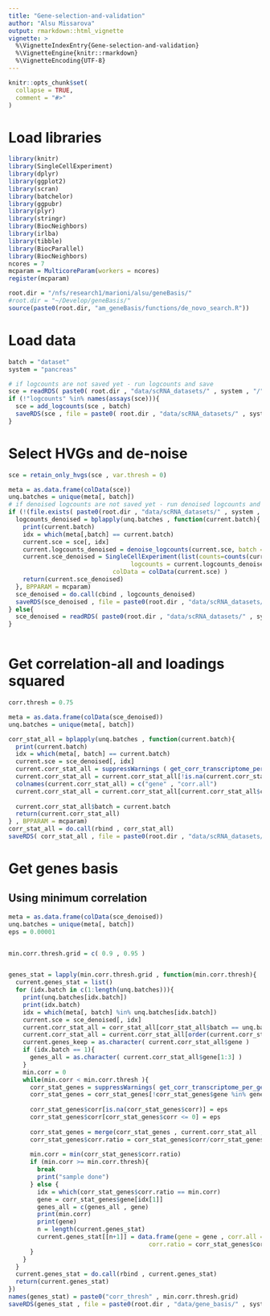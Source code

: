 ```yaml
---
title: "Gene-selection-and-validation"
author: "Alsu Missarova"
output: rmarkdown::html_vignette
vignette: >
  %\VignetteIndexEntry{Gene-selection-and-validation}
  %\VignetteEngine{knitr::rmarkdown}
  %\VignetteEncoding{UTF-8}
---
```


```r
knitr::opts_chunk$set(
  collapse = TRUE,
  comment = "#>"
)
```

# Load libraries

```r

library(knitr)
library(SingleCellExperiment)
library(dplyr)
library(ggplot2)
library(scran)
library(batchelor)
library(ggpubr)
library(plyr)
library(stringr)
library(BiocNeighbors)
library(irlba)
library(tibble)
library(BiocParallel)
library(BiocNeighbors)
ncores = 7
mcparam = MulticoreParam(workers = ncores)
register(mcparam)

root.dir = "/nfs/research1/marioni/alsu/geneBasis/"
#root.dir = "~/Develop/geneBasis/"
source(paste0(root.dir, "am_geneBasis/functions/de_novo_search.R"))

```

# Load data

```r

batch = "dataset"
system = "pancreas"

# if logcounts are not saved yet - run logcounts and save
sce = readRDS( paste0( root.dir , "data/scRNA_datasets/" , system , "/" , system , ".rds") )
if (!"logcounts" %in% names(assays(sce))){
  sce = add_logcounts(sce , batch)
  saveRDS(sce , file = paste0( root.dir , "data/scRNA_datasets/" , system , "/" , system , ".rds") )
}


```

# Select HVGs and de-noise

```r


sce = retain_only_hvgs(sce , var.thresh = 0)

meta = as.data.frame(colData(sce))
unq.batches = unique(meta[, batch])
# if denoised logcounts are not saved yet - run denoised logcounts and save
if (!(file.exists( paste0(root.dir , "data/scRNA_datasets/" , system , "/" , system , "__denoised.Rds") ) ) ){
  logcounts_denoised = bplapply(unq.batches , function(current.batch){
    print(current.batch)
    idx = which(meta[,batch] == current.batch)
    current.sce = sce[, idx]
    current.logcounts_denoised = denoise_logcounts(current.sce, batch = NULL, n.neigh = 10, nPC = 100)
    current.sce_denoised = SingleCellExperiment(list(counts=counts(current.sce) , 
                                  logcounts = current.logcounts_denoised) , 
                             colData = colData(current.sce) )
    return(current.sce_denoised)
  }, BPPARAM = mcparam)
  sce_denoised = do.call(cbind , logcounts_denoised)
  saveRDS(sce_denoised , file = paste0(root.dir , "data/scRNA_datasets/" , system , "/" , system , "__denoised.Rds"))
} else{
  sce_denoised = readRDS( paste0(root.dir , "data/scRNA_datasets/" , system , "/" , system , "__denoised.Rds") )
}
  

```

# Get correlation-all and loadings squared

```r


corr.thresh = 0.75

meta = as.data.frame(colData(sce_denoised))
unq.batches = unique(meta[, batch])

corr_stat_all = bplapply(unq.batches , function(current.batch){
  print(current.batch)
  idx = which(meta[, batch] == current.batch)
  current.sce = sce_denoised[, idx]
  current.corr_stat_all = suppressWarnings ( get_corr_transcriptome_per_gene(current.sce , assay = "logcounts", genes = rownames(current.sce), batch = NULL, n.neigh = 5 , nPC = 100 , genes.predict = rownames(current.sce) , method = "spearman") )
  current.corr_stat_all = current.corr_stat_all[!is.na(current.corr_stat_all$corr) , ]
  colnames(current.corr_stat_all) = c("gene" , "corr.all")
  current.corr_stat_all = current.corr_stat_all[current.corr_stat_all$corr.all > corr.thresh , ]
  
  current.corr_stat_all$batch = current.batch
  return(current.corr_stat_all)
} , BPPARAM = mcparam)
corr_stat_all = do.call(rbind , corr_stat_all)
saveRDS( corr_stat_all , file = paste0(root.dir , "data/scRNA_datasets/" , system , "/" , system , "corr_stat_all.Rds"))


```

# Get genes basis

## Using minimum correlation

```r


meta = as.data.frame(colData(sce_denoised))
unq.batches = unique(meta[, batch])
eps = 0.00001


min.corr.thresh.grid = c( 0.9 , 0.95 )


genes_stat = lapply(min.corr.thresh.grid , function(min.corr.thresh){
  current.genes_stat = list()
  for (idx.batch in c(1:length(unq.batches))){
    print(unq.batches[idx.batch])
    print(idx.batch)
    idx = which(meta[, batch] %in% unq.batches[idx.batch])
    current.sce = sce_denoised[, idx]
    current.corr_stat_all = corr_stat_all[corr_stat_all$batch == unq.batches[idx.batch] , ]
    current.corr_stat_all = current.corr_stat_all[order(current.corr_stat_all$corr.all , decreasing = T) , ]
    current.genes_keep = as.character( current.corr_stat_all$gene )
    if (idx.batch == 1){
      genes_all = as.character( current.corr_stat_all$gene[1:3] )
    }
    min.corr = 0
    while(min.corr < min.corr.thresh ){
      corr_stat_genes = suppressWarnings( get_corr_transcriptome_per_gene(current.sce , assay = "logcounts" , genes = genes_all , batch = NULL, n.neigh = 5 , nPC = length(genes_all) - 1 , genes.predict = current.genes_keep , method = "spearman"))
      corr_stat_genes = corr_stat_genes[!corr_stat_genes$gene %in% genes_all , ]
    
      corr_stat_genes$corr[is.na(corr_stat_genes$corr)] = eps
      corr_stat_genes$corr[corr_stat_genes$corr <= 0] = eps
    
      corr_stat_genes = merge(corr_stat_genes , current.corr_stat_all , all.x = T , all.y = F)
      corr_stat_genes$corr.ratio = corr_stat_genes$corr/corr_stat_genes$corr.all
    
      min.corr = min(corr_stat_genes$corr.ratio)
      if (min.corr >= min.corr.thresh){
        break
        print("sample done")
      } else {
        idx = which(corr_stat_genes$corr.ratio == min.corr)
        gene = corr_stat_genes$gene[idx[1]]
        genes_all = c(genes_all , gene)
        print(min.corr)
        print(gene)
        n = length(current.genes_stat)
        current.genes_stat[[n+1]] = data.frame(gene = gene , corr.all = corr_stat_genes$corr.all[corr_stat_genes$gene == gene] , 
                                       corr.ratio = corr_stat_genes$corr.ratio[corr_stat_genes$gene == gene] , batch = unq.batches[idx.batch])
      }
    }
  }
  current.genes_stat = do.call(rbind , current.genes_stat)
  return(current.genes_stat)
})
names(genes_stat) = paste0("corr_thresh" , min.corr.thresh.grid)
saveRDS(genes_stat , file = paste0(root.dir , "data/gene_basis/" , system  , "/" , system , "__minCorr_selection.Rds"))



```



